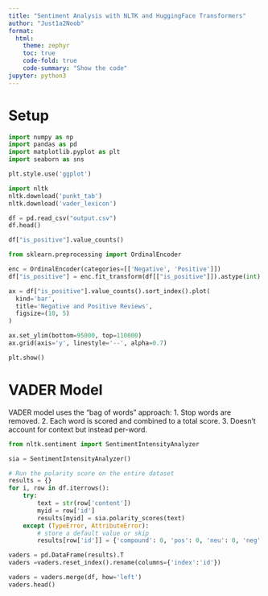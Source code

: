 ```yaml
---
title: "Sentiment Analysis with NLTK and HuggingFace Transformers"
author: "Just1a2Noob"
format:
  html:
    theme: zephyr
    toc: true
    code-fold: true
    code-summary: "Show the code"
jupyter: python3
---
```


# Setup

```python
import numpy as np
import pandas as pd
import matplotlib.pyplot as plt
import seaborn as sns

plt.style.use('ggplot')

import nltk
nltk.download('punkt_tab')
nltk.download('vader_lexicon')
```

```python
df = pd.read_csv("output.csv")
df.head()
```

```python
df["is_positive"].value_counts()
```

```python
from sklearn.preprocessing import OrdinalEncoder

enc = OrdinalEncoder(categories=[['Negative', 'Positive']])
df["is_positive"] = enc.fit_transform(df[["is_positive"]]).astype(int)

ax = df["is_positive"].value_counts().sort_index().plot(
  kind='bar', 
  title='Negative and Positive Reviews',
  figsize=(10, 5)
)

ax.set_ylim(bottom=95000, top=110000)
ax.grid(axis='y', linestyle='--', alpha=0.7)

plt.show()
```

# VADER Model
VADER model uses the "bag of words" approach:
1. Stop words are removed.
2. Each word is scored and combined to a total score.
3. Doesn't account for context but instead per-word.

```python
from nltk.sentiment import SentimentIntensityAnalyzer

sia = SentimentIntensityAnalyzer()

# Run the polarity score on the entire dataset
results = {}
for i, row in df.iterrows():
    try:
        text = str(row['content'])
        myid = row['id']
        results[myid] = sia.polarity_scores(text)
    except (TypeError, AttributeError):
        # store a default value or skip
        results[row['id']] = {'compound': 0, 'pos': 0, 'neu': 0, 'neg': 0}

vaders = pd.DataFrame(results).T
vaders =vaders.reset_index().rename(columns={'index':'id'})

vaders = vaders.merge(df, how='left')
vaders.head()
```

